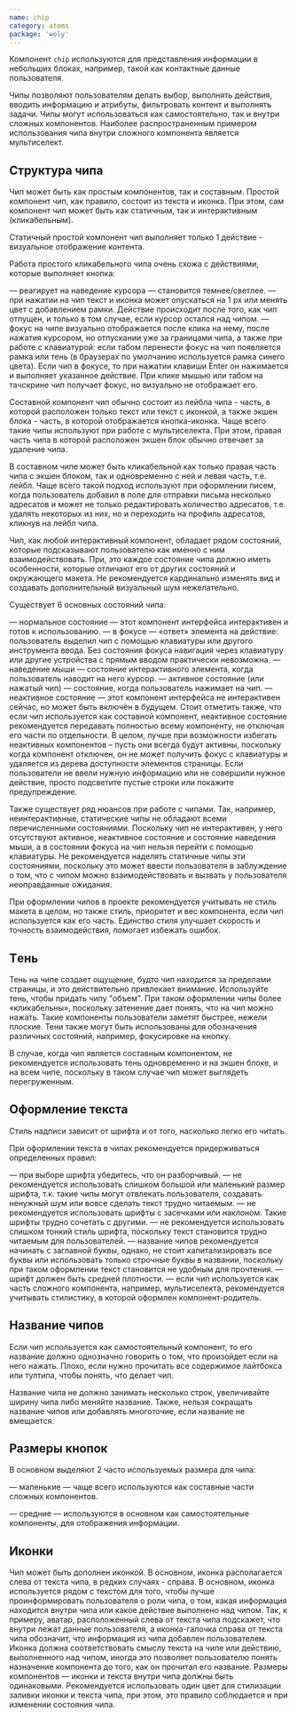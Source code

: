 ```yaml
---
name: chip
category: atoms
package: 'woly'
---
```


Компонент `chip` используются для представления информации в небольших блоках, например, такой как контактные данные пользователя.

Чипы позволяют пользователям делать выбор, выполнять действия, вводить информацию и атрибуты, фильтровать контент и выполнять задачи.
Чипы могут использоваться как самостоятельно, так и внутри сложных компонентов.
Наиболее распространенным примером использования чипа внутри сложного компонента является мультиселект.

## Структура чипа

Чип может быть как простым компонентов, так и составным.
Простой компонент чип, как правило, состоит из текста и иконка.
При этом, сам компонент чип может быть как статичным, так и интерактивным (кликабельным).

Статичный простой компонент чип выполняет только 1 действие - визуальное отображение контента.

Работа простого кликабельного чипа очень схожа с действиями, которые выполняет кнопка:

— реагирует на наведение курсора — становится темнее/светлее.
— при нажатии на чип текст и иконка может опускаться на 1 px или менять цвет с добавлением рамки. Действие происходит после того, как чип отпущен, и только в том случае, если курсор остался над чипом.
— фокус на чипе визуально отображается после клика на нему, после нажатия курсором, но отпускании уже за границами чипа, а также при работе с клавиатурой: если табом перенести фокус на чип появляется рамка или тень (в браузерах по умолчанию используется рамка синего цвета).
Если чип в фокусе, то при нажатии клавиши Enter он нажимается и выполняет указанное действие.
При клике мышью или табом на тачскрине чип получает фокус, но визуально не отображает его.

Составной компонент чип обычно состоит из лейбла чипа - часть, в которой расположен только текст или текст с иконкой, а также экшен блока - часть, в которой отображается кнопка-иконка.
Чаще всего такие чипы используют при работе с мультиселекта. При этом, правая часть чипа в которой расположен экшен блок обычно отвечает за удаление чипа.

В составном чипе может быть кликабельной как только правая часть чипа с экшен блоком, так и одновременно с ней и левая часть, т.е. лейбл.
Чаще всего такой подход используют при оформлении писем, когда пользователь добавил в поле для отправки письма несколько адресатов и может не только редактировать количество адресатов, т.е. удалять некоторых из них, но и переходить на профиль адресатов, кликнув на лейбл чипа.

Чип, как любой интерактивный компонент, обладает рядом состояний, которые подсказывают пользователю как именно с ним взаимодействовать.
При, это каждое состояние чипа должно иметь особенности, которые отличают его от других состояний и окружающего макета.
Не рекомендуется кардинально изменять вид и создавать дополнительный визуальный шум нежелательно.

Существует 6 основных состояний чипа:

— нормальное состояние — этот компонент интерфейса интерактивен и готов к использованию.
— в фокусе — «ответ» элемента на действие: пользователь выделил чип с помощью клавиатуры или другого инструмента ввода. Без состояния фокуса навигация через клавиатуру или другие устройства с прямым вводом практически невозможна.
— наведение мыши — состояние интерактивного элемента, когда пользователь наводит на него курсор.
— активное состояние (или нажатый чип) — состояние, когда пользователь нажимает на чип.
— неактивное состояние — этот компонент интерфейса не интерактивен сейчас, но может быть включён в будущем.
Стоит отметить также, что если чип используется как составной компонент, неактивное состояние рекомендуется передавать полностью всему компоненту, не отключая его части по отдельности.
В целом, лучше при возможности избегать неактивных компонентов – пусть они всегда будут активны, поскольку когда компонент отключен, он не может получить фокус с клавиатуры и удаляется из дерева доступности элементов страницы.
Если пользователи не ввели нужную информацию или не совершили нужное действие, просто подсветите пустые строки или покажите предупреждение.

Также существует ряд нюансов при работе с чипами.
Так, например, неинтерактивные, статические чипы не обладают всеми перечисленными состояниями. Поскольку чип не интерактивен, у него отсутствуют активное, неактивное состояние и состояние наведения мыши, а в состоянии фокуса на чип нельзя перейти с помощью клавиатуры.
Не рекомендуется наделять статичные чипы эти состояниями, поскольку это может ввести пользователя в заблуждение о том, что с чипом можно взаимодействовать и вызвать у пользователя неоправданные ожидания.

При оформлении чипов в проекте рекомендуется учитывать не стиль макета в целом, но также стиль, приоритет и вес компонента, если чип используется как его часть.
Единство стиля улучшает скорость и точность взаимодействия, помогает избежать ошибок.

## Tень

Тень на чипе создает ощущение, будто чип находится за пределами страницы, и это действительно привлекает внимание.
Используйте тень, чтобы придать чипу "объем". При таком оформлении чипы более «кликабельны», поскольку затенение дает понять, что на чип можно нажать.
Такие компоненты пользователи заметят быстрее, нежели плоские.
Тени также могут быть использованы для обозначения различных состояний, например, фокусировке на кнопку.

В случае, когда чип является составным компонентом, не рекомендуется использовать тень одновременно и на экшен блоке, и на всем чипе, поскольку в таком случае чип может выглядеть перегруженным.

## Оформление текста

Стиль надписи зависит от шрифта и от того, насколько легко его читать.

При оформлении текста в чипах рекомендуется придерживаться определенных правил:

— при выборе шрифта убедитесь, что он разборчивый.
— не рекомендуется использовать слишком большой или маленький размер шрифта, т.к. такие чипы могут отвлекать пользователя, создавать ненужный шум или вовсе сделать текст трудно читаемым.
— не рекомендуется использовать шрифты с засечками или наклоном. Такие шрифты трудно сочетать с другими.
— не рекомендуется использовать слишком тонкий стиль шрифта, поскольку текст становится трудно читаемым для пользователей.
— название чипов рекомендуется начинать с заглавной буквы, однако, не стоит капитализировать все буквы или использовать только строчные буквы в названии, поскольку при таком оформлении текст становится не удобным для прочтения.
— шрифт должен быть средней плотности.
— если чип используется как часть сложного компонента, например, мультиселекта, рекомендуется учитывать стилистику, в которой оформлен компонент-родитель.

## Название чипов

Если чип используется как самостоятельный компонент, то его название должно однозначно говорить о том, что произойдет если на него нажать.
Плохо, если нужно прочитать все содержимое лайтбокса или тултипа, чтобы понять, что делает чип.

Название чипа не должно занимать несколько строк, увеличивайте ширину чипа либо меняйте название.
Также, нельзя сокращать название чипов или добавлять многоточие, если название не вмещается.

## Размеры кнопок

В основном выделяют 2 часто используемых размера для чипа:

— маленькие — чаще всего используются как составные части сложных компонентов.

— средние — используются в основном как самостоятельные компоненты, для отображения информации.

## Иконки

Чип может быть дополнен иконкой. В основном, иконка располагается слева от текста чипа, в редких случаях - справа.
В основном, иконка используется рядом с текстом для того, чтобы лучше проинформировать пользователя о роли чипа, о том, какая информация находится внутри чипа или какое действие выполнено над чипом.
Так, к примеру, аватар, расположенный слева от текста чипа подскажет, что внутри лежат данные пользователя, а иконка-галочка справа от текста чипа обозначит, что информация из чипа добавлен пользователем.
Иконка должна соответствовать смыслу текста на чипе или действию, выполненного над чипом, иногда это позволяет пользователю понять назначение компонента до того, как он прочитал его название.
Размеры компонентов — иконки и текста внутри чипа должны быть одинаковыми. Рекомендуется использовать один цвет для стилизации заливки иконки и текста чипа, при этом, это правило соблюдается и при изменении состояния чипа.

